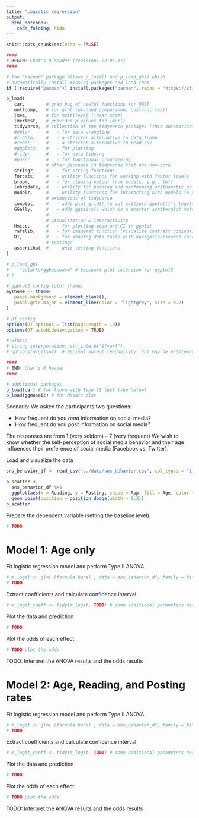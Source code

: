 ```yaml
---
title: "Logistic regression"
output: 
  html_notebook: 
    code_folding: hide
---
```


```r
knitr::opts_chunk$set(echo = FALSE)

####
# BEGIN: Chat's R header (revision: 22.05.17)
####

# The "pacman" package allows p_load() and p_load_gh() which
# automatically install missing packages and load them
if (!require("pacman")) install.packages("pacman", repos = 'https://stat.ethz.ch/CRAN/'); library(pacman)

p_load(
   car,        # grab bag of useful functions for NHST
   multcomp,   # for glht (planned comparison, post-hoc test)
   lme4,       # for multilevel linear model
   lmerTest,   # provides p-values for lmer()
   tidyverse,  # collection of the tidyverse packages (this automatically load the following):
   #dplyr,     #   - for data wrangling
   #tibble,    #   - a stricter alternative to data.frame
   #readr,     #   - a stricter alternative to read.csv
   #ggplot2,   #   - for plotting
   #tidyr,     #   - for data tidying
   #purrr,     #   - for functional programming
               # other packages in tidyverse that are non-core
   stringr,    #   - for string functions
   forcats,    #   - utility functions for working with factor levels
   broom,      #   - for cleaing output from models, e.g., lm()
   lubridate,  #   - utility for parsing and performing arithematic on dates 
   modelr,     #   - utility functions for interacting with models in pipe
               # extensions of tidyverse
   cowplot,    #   - adds plot_grid() to put multiple ggplot()'s togeter
   GGally,     #   - adds ggpairs() which is a smarter scatterplot matrix
               # 
               # visualization & interactivity
   Hmisc,      #   - for plotting mean and CI in ggplot
   rafalib,    #   - for imagemat function (visualize contrast codings)
   DT,         #   - for showing data table with navigation/search controls
               # testing:
   assertthat  #   - unit-testing functions
)

# p_load_gh(
#    "eclarke/ggbeeswarm" # beeswarm plot extension for ggplot2
# )

# ggplot2 config (plot theme)
myTheme <- theme(
   panel.background = element_blank(), 
   panel.grid.major = element_line(color = "lightgrey", size = 0.2)
)

# DT config
options(DT.options = list(pageLength = 10))
options(DT.autoHideNavigation = TRUE)

# Hints:
# string interpolation: str_interp("${var}")
# options(digits=2)  # Decimal output readability, but may be problematic with rounding (default value = 7)

####
# END: Chat's R header
####

# additional packages
p_load(car) # for Anova with Type II test (see below)
p_load(ggmosaic) # for Mosaic plot
```

Scenario: We asked the participants two questions:

* How frequent do you *read* information on social media?
* How frequent do you *post* information on social media?

The responses are from 1 (very seldom) -- 7 (very frequent)
We wish to know whether the self-perception of social media behavior and their age influences their preference of social media (Facebook vs. Twitter).

Load and visualize the data
```r
sns_behavior_df <- read_csv("../data/sns_behavior.csv", col_types = "iiic")

p_scatter <- 
  sns_behavior_df %>% 
  ggplot(aes(x = Reading, y = Posting, shape = App, fill = Age, color = Age)) +
  geom_point(position = position_dodge(width = 0.2))
p_scatter
```

Prepare the dependent variable (setting the baseline level).
```r
# TODO
```

# Model 1: Age only

Fit logistic regression model and perform Type II ANOVA.

```r
# m_logit <- glm( (formula here) , data = sns_behavior_df, family = binomial(link = "logit"))
# TODO
```

Extract coefficients and calculate confidence interval
```r
# m_logit_coeff <- tidy(m_logit, TODO) # some additional parameters needed
```

Plot the data and prediction

```r
# TODO
```

Plot the odds of each effect:

```r
# TODO plot the odds
```
TODO: Interpret the ANOVA results and the odds results


# Model 2: Age, Reading, and Posting rates

Fit logistic regression model and perform Type II ANOVA.

```r
# m_logit <- glm( (formula here) , data = sns_behavior_df, family = binomial(link = "logit"))
# TODO
```

Extract coefficients and calculate confidence interval
```r
# m_logit_coeff <- tidy(m_logit, TODO) # some additional parameters needed
```

Plot the data and prediction

```r
# TODO
```

Plot the odds of each effect:

```r
# TODO plot the odds
```
TODO: Interpret the ANOVA results and the odds results

